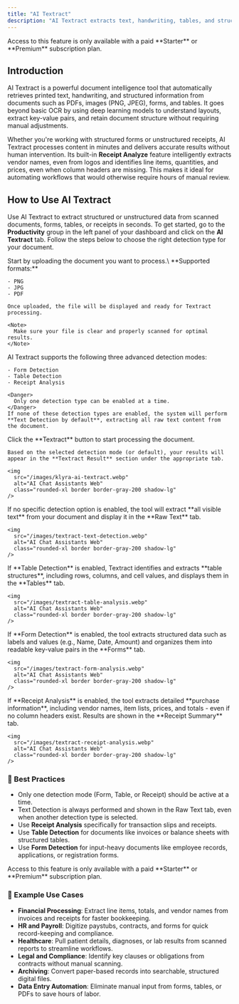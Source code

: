 ```yaml
---
title: "AI Textract"
description: "AI Textract extracts text, handwriting, tables, and structured data from scanned documents using advanced machine learning, offering far more than traditional OCR."
---
```


<Warning>
  Access to this feature is only available with a paid **Starter** or **Premium** subscription plan.
</Warning>

## Introduction

AI Textract is a powerful document intelligence tool that automatically retrieves printed text, handwriting, and structured information from documents such as PDFs, images (PNG, JPEG), forms, and tables. It goes beyond basic OCR by using deep learning models to understand layouts, extract key-value pairs, and retain document structure without requiring manual adjustments.

Whether you're working with structured forms or unstructured receipts, AI Textract processes content in minutes and delivers accurate results without human intervention. Its built-in **Receipt Analyze** feature intelligently extracts vendor names, even from logos and identifies line items, quantities, and prices, even when column headers are missing. This makes it ideal for automating workflows that would otherwise require hours of manual review.

## How to Use AI Textract

Use AI Textract to extract structured or unstructured data from scanned documents, forms, tables, or receipts in seconds. To get started, go to the **Productivity** group in the left panel of your dashboard and click on the **AI Textract** tab. Follow the steps below to choose the right detection type for your document.

<Steps>
  <Step title="Upload Your Document">
    Start by uploading the document you want to process.\
    **Supported formats:**

    - PNG
    - JPG
    - PDF

    Once uploaded, the file will be displayed and ready for Textract processing.

    <Note>
      Make sure your file is clear and properly scanned for optimal results.
    </Note>
  </Step>
  <Step title="Choose Detection Type">
    AI Textract supports the following three advanced detection modes:

    - Form Detection
    - Table Detection
    - Receipt Analysis

    <Danger>
      Only one detection type can be enabled at a time.
    </Danger>
    If none of these detection types are enabled, the system will perform **Text Detection by default**, extracting all raw text content from the document.
  </Step>
  <Step title="Run Textract">
    Click the **Textract** button to start processing the document.

    Based on the selected detection mode (or default), your results will appear in the **Textract Result** section under the appropriate tab.

    <img
      src="/images/klyra-ai-textract.webp"
      alt="AI Chat Assistants Web"
      class="rounded-xl border border-gray-200 shadow-lg"
    />
  </Step>
</Steps>

<Tabs>
  <Tab title="Text Detection">
    If no specific detection option is enabled, the tool will extract **all visible text** from your document and display it in the **Raw Text** tab.

    <img
      src="/images/textract-text-detection.webp"
      alt="AI Chat Assistants Web"
      class="rounded-xl border border-gray-200 shadow-lg"
    />
  </Tab>
  <Tab title="Table Detection">
    If **Table Detection** is enabled, Textract identifies and extracts **table structures**, including rows, columns, and cell values, and displays them in the **Tables** tab.

    <img
      src="/images/textract-table-analysis.webp"
      alt="AI Chat Assistants Web"
      class="rounded-xl border border-gray-200 shadow-lg"
    />
  </Tab>
  <Tab title="Form Detection">
    If **Form Detection** is enabled, the tool extracts structured data such as labels and values (e.g., Name, Date, Amount) and organizes them into readable key-value pairs in the **Forms** tab.

    <img
      src="/images/textract-form-analysis.webp"
      alt="AI Chat Assistants Web"
      class="rounded-xl border border-gray-200 shadow-lg"
    />
  </Tab>
  <Tab title="Receipt Analysis">
    If **Receipt Analysis** is enabled, the tool extracts detailed **purchase information**, including vendor names, item lists, prices, and totals - even if no column headers exist. Results are shown in the **Receipt Summary** tab.

    <img
      src="/images/textract-receipt-analysis.webp"
      alt="AI Chat Assistants Web"
      class="rounded-xl border border-gray-200 shadow-lg"
    />
  </Tab>
</Tabs>

### 🧠 Best Practices

- Only one detection mode (Form, Table, or Receipt) should be active at a time.
- Text Detection is always performed and shown in the Raw Text tab, even when another detection type is selected.
- Use **Receipt Analysis** specifically for transaction slips and receipts.
- Use **Table Detection** for documents like invoices or balance sheets with structured tables.
- Use **Form Detection** for input-heavy documents like employee records, applications, or registration forms.

<Warning>
  Access to this feature is only available with a paid **Starter** or **Premium** subscription plan.
</Warning>

### 📌 Example Use Cases

- **Financial Processing**: Extract line items, totals, and vendor names from invoices and receipts for faster bookkeeping.
- **HR and Payroll**: Digitize paystubs, contracts, and forms for quick record-keeping and compliance.
- **Healthcare**: Pull patient details, diagnoses, or lab results from scanned reports to streamline workflows.
- **Legal and Compliance**: Identify key clauses or obligations from contracts without manual scanning.
- **Archiving**: Convert paper-based records into searchable, structured digital files.
- **Data Entry Automation**: Eliminate manual input from forms, tables, or PDFs to save hours of labor.